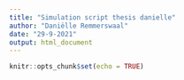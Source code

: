 ```yaml
---
title: "Simulation script thesis danielle"
author: "Daniëlle Remmerswaal"
date: "29-9-2021"
output: html_document
---
```


```r
knitr::opts_chunk$set(echo = TRUE)
```

